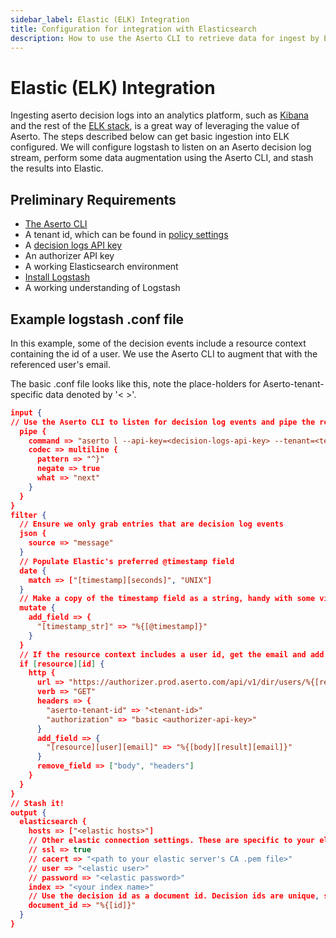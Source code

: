 ```yaml
---
sidebar_label: Elastic (ELK) Integration
title: Configuration for integration with Elasticsearch
description: How to use the Aserto CLI to retrieve data for ingest by Elasticsearch
---
```


# Elastic (ELK) Integration

Ingesting aserto decision logs into an analytics platform, such as [Kibana](https://www.elastic.co/kibana/) and the rest
of the [ELK stack](https://www.elastic.co/elastic-stack), is a great way of leveraging the value of Aserto. The steps
described below can get basic ingestion into ELK configured. We will configure logstash to listen on an Aserto decision
log stream, perform some data augmentation using the Aserto CLI, and stash the results into Elastic.

## Preliminary Requirements

- [The Aserto CLI](/docs/command-line-interface/introduction)
- A tenant id, which can be found in [policy settings](../aserto-console/view-policies#viewing-policy-settings)
- A [decision logs API key](../aserto-console/decision-logs#decision-logs-api-key)
- An authorizer API key
- A working Elasticsearch environment
- [Install Logstash](https://www.elastic.co/guide/en/logstash/current/getting-started-with-logstash.html)
- A working understanding of Logstash

## Example logstash .conf file

In this example, some of the decision events include a resource context containing the id of a user. We use the Aserto
CLI to augment that with the referenced user's email.

The basic .conf file looks like this, note the place-holders for Aserto-tenant-specific data denoted by '< >'.

```json
input {
// Use the Aserto CLI to listen for decision log events and pipe the results through logstash
  pipe {
    command => "aserto l --api-key=<decision-logs-api-key> --tenant=<tenant-id>"
    codec => multiline {
      pattern => "^}"
      negate => true
      what => "next"
    }
  }
}
filter {
  // Ensure we only grab entries that are decision log events  
  json {
    source => "message"
  }
  // Populate Elastic's preferred @timestamp field
  date {
    match => ["[timestamp][seconds]", "UNIX"]
  }
  // Make a copy of the timestamp field as a string, handy with some visualizations
  mutate {
    add_field => {
      "[timestamp_str]" => "%{[@timestamp]}"
    }                                                                                                                                                                                         
  }
  // If the resource context includes a user id, get the email and add a resource.user.email field.
  if [resource][id] {
    http {
      url => "https://authorizer.prod.aserto.com/api/v1/dir/users/%{[resource][id]}"
      verb => "GET"
      headers => {
        "aserto-tenant-id" => "<tenant-id>"
        "authorization" => "basic <authorizer-api-key>"
      }
      add_field => {
        "[resource][user][email]" => "%{[body][result][email]}"
      }
      remove_field => ["body", "headers"]
    }
  }
}
// Stash it!
output {
  elasticsearch {
    hosts => ["<elastic hosts>"]
    // Other elastic connection settings. These are specific to your elastic installation and may include:
    // ssl => true
    // cacert => "<path to your elastic server's CA .pem file>"
    // user => "<elastic user>"
    // password => "<elastic password>"
    index => "<your index name>"
    // Use the decision id as a document id. Decision ids are unique, so this prevents duplicate entries.
    document_id => "%{[id]}"
  }                                                                                                                                                                                           
}
```
